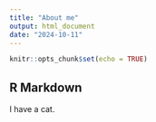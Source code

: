```yaml
---
title: "About me"
output: html_document
date: "2024-10-11"
---
```


```r
knitr::opts_chunk$set(echo = TRUE)
```

## R Markdown

I have a cat.